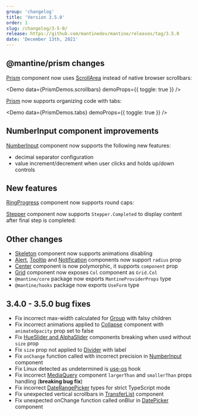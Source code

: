 ```yaml
---
group: 'changelog'
title: 'Version 3.5.0'
order: 1
slug: /changelog/3-5-0/
release: https://github.com/mantinedev/mantine/releases/tag/3.5.0
date: 'December 13th, 2021'
---
```



## @mantine/prism changes

[Prism](https://mantine.dev/others/prism/) component now uses [ScrollArea](https://mantine.dev/core/scroll-area/) instead of native browser scrollbars:

<Demo data={PrismDemos.scrollbars} demoProps={{ toggle: true }} />

[Prism](https://mantine.dev/others/prism/) now supports organizing code with tabs:

<Demo data={PrismDemos.tabs} demoProps={{ toggle: true }} />

## NumberInput component improvements

[NumberInput](https://mantine.dev/core/number-input/) component now supports the following new features:

- decimal separator configuration
- value increment/decrement when user clicks and holds up/down controls

<Demo data={NumberInputDemos.decimalSeparator} />

<Demo data={NumberInputDemos.hold} />

## New features

[RingProgress](https://mantine.dev/core/ring-progress/) component now supports round caps:

<Demo data={RingProgressDemos.configurator} />

[Stepper](https://mantine.dev/core/stepper/) component now supports `Stepper.Completed` to display content after final step is completed:

<Demo data={StepperDemos.usage} />

## Other changes

- [Skeleton](https://mantine.dev/core/skeleton/) component now supports animations disabling
- [Alert](https://mantine.dev/core/alert/), [Tooltip](https://mantine.dev/core/tooltip) and [Notification](https://mantine.dev/core/notification/) components now support `radius` prop
- [Center](https://mantine.dev/core/center/) component is now polymorphic, it supports `component` prop
- [Grid](https://mantine.dev/core/grid/) component now exposes `Col` component as `Grid.Col`
- `@mantine/core` package now exports `MantineProviderProps` type
- `@mantine/hooks` package now exports `UseForm` type

## 3.4.0 - 3.5.0 bug fixes

- Fix incorrect max-width calculated for [Group](https://mantine.dev/core/group/) with falsy children
- Fix incorrect animations applied to [Collapse](https://mantine.dev/core/collapse/) component with `animateOpacity` prop set to false
- Fix [HueSlider and AlphaSlider](https://mantine.dev/core/color-picker/) components breaking when used without `size` prop
- Fix `size` prop not applied to [Divider](https://mantine.dev/core/divider/) with label
- Fix `onChange` function called with incorrect precision in [NumberInput](https://mantine.dev/core/number-input/) component
- Fix Linux detected as undetermined is [use-os](https://mantine.dev/hooks/use-os/) hook
- Fix incorrect [MediaQuery](https://mantine.dev/core/media-query/) component `largerThan` and `smallerThan` props handling (**breaking bug fix**)
- Fix incorrect [DateRangePicker](https://mantine.dev/dates/date-range-picker/) types for strict TypeScript mode
- Fix unexpected vertical scrollbars in [TransferList](https://mantine.dev/core/transfer-list/) component
- Fix unexpected onChange function called onBlur in [DatePicker](https://mantine.dev/dates/date-picker/) component
